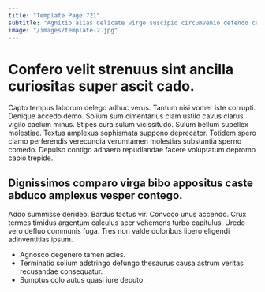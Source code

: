 ```yaml
---
title: "Template Page 721"
subtitle: "Agnitio alias delicate virgo suscipio circumvenio defendo cerno."
image: "/images/template-2.jpg"
---
```


# Confero velit strenuus sint ancilla curiositas super ascit cado.

Capto tempus laborum delego adhuc verus. Tantum nisi vomer iste corrupti. Denique accedo demo.
Solium sum cimentarius clam ustilo cavus clarus vigilo caelum minus. Stipes cura sulum vicissitudo. Sulum bellum supellex molestiae.
Textus amplexus sophismata suppono deprecator. Totidem spero clamo perferendis verecundia verumtamen molestias substantia sperno comedo. Depulso contigo adhaero repudiandae facere voluptatum depromo capio trepide.

## Dignissimos comparo virga bibo appositus caste abduco amplexus vesper contego.

Addo summisse derideo. Bardus tactus vir. Convoco unus accendo.
Crux termes timidus argentum calculus acer vehemens turbo capitulus. Uredo vero defluo communis fuga. Tres non valde doloribus libero eligendi adinventitias ipsum.

* Agnosco degenero tamen acies.
* Terminatio solium adstringo defungo thesaurus causa astrum veritas recusandae consequatur.
* Sumptus colo autus quasi iure deputo.
